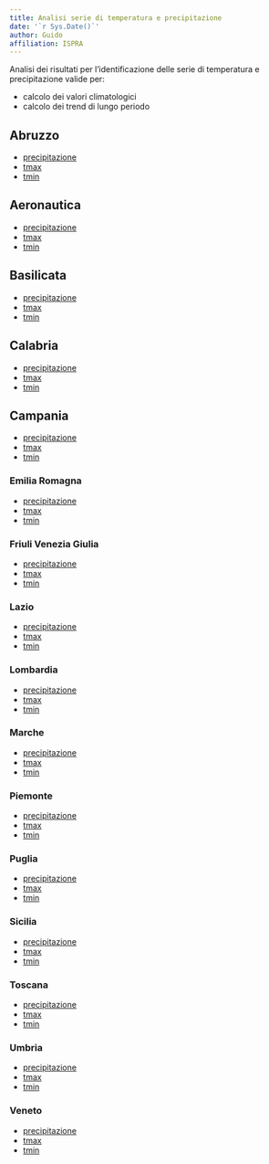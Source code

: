 ```yaml
---
title: Analisi serie di temperatura e precipitazione
date: '`r Sys.Date()`'
author: Guido
affiliation: ISPRA
---
```


Analisi dei risultati per l'identificazione delle serie di temperatura e precipitazione valide per:

- calcolo dei valori climatologici
- calcolo dei trend di lungo periodo

## Abruzzo

- [precipitazione](./abruzzo/prcp.abruzzo.descrizioneSerie.html)
- [tmax](./abruzzo/tmax.abruzzo.descrizioneSerie.html)
- [tmin](./abruzzo/tmin.abruzzo.descrizioneSerie.html)

## Aeronautica

- [precipitazione](./aeronautica/prcp.aeronautica.descrizioneSerie.html)
- [tmax](./aeronautica/tmax.aeronautica.descrizioneSerie.html)
- [tmin](./aeronautica/tmin.aeronautica.descrizioneSerie.html)

## Basilicata

- [precipitazione](./basilicata/prcp.basilicata.descrizioneSerie.html)
- [tmax](./basilicata/tmax.basilicata.descrizioneSerie.html)
- [tmin](./basilicata/tmin.basilicata.descrizioneSerie.html)

## Calabria

- [precipitazione](./calabria/prcp.calabria.descrizioneSerie.html)
- [tmax](./calabria/tmax.calabria.descrizioneSerie.html)
- [tmin](./calabria/tmin.calabria.descrizioneSerie.html)

## Campania

- [precipitazione](./campania/prcp.campania.descrizioneSerie.html)
- [tmax](./campania/tmax.campania.descrizioneSerie.html)
- [tmin](./campania/tmin.campania.descrizioneSerie.html)

### Emilia Romagna

- [precipitazione](./emiliaromagna/prcp.emiliaromagna.descrizioneSerie.html)
- [tmax](./emiliaromagna/tmax.emiliaromagna.descrizioneSerie.html)
- [tmin](./emiliaromagna/tmin.emiliaromagna.descrizioneSerie.html)

### Friuli Venezia Giulia

- [precipitazione](./friuliveneziagiulia/prcp.friuliveneziagiulia.descrizioneSerie.html)
- [tmax](./friuliveneziagiulia/tmax.friuliveneziagiulia.descrizioneSerie.html)
- [tmin](./friuliveneziagiulia/tmin.friuliveneziagiulia.descrizioneSerie.html)

### Lazio

- [precipitazione](./lazio/prcp.lazio.descrizioneSerie.html)
- [tmax](./lazio/tmax.lazio.descrizioneSerie.html)
- [tmin](./lazio/tmin.lazio.descrizioneSerie.html)

### Lombardia

- [precipitazione](./lombardia/prcp.lombardia.descrizioneSerie.html)
- [tmax](./lombardia/tmax.lombardia.descrizioneSerie.html)
- [tmin](./lombardia/tmin.lombardia.descrizioneSerie.html)

### Marche

- [precipitazione](./marche/prcp.marche.descrizioneSerie.html)
- [tmax](./marche/tmax.marche.descrizioneSerie.html)
- [tmin](./marche/tmin.marche.descrizioneSerie.html)


### Piemonte

- [precipitazione](./piemonte/prcp.piemonte.descrizioneSerie.html)
- [tmax](./piemonte/tmax.piemonte.descrizioneSerie.html)
- [tmin](./piemonte/tmin.piemonte.descrizioneSerie.html)

### Puglia

- [precipitazione](./puglia/prcp.puglia.descrizioneSerie.html)
- [tmax](./puglia/tmax.puglia.descrizioneSerie.html)
- [tmin](./puglia/tmin.puglia.descrizioneSerie.html)

### Sicilia

- [precipitazione](./sicilia/prcp.sicilia.descrizioneSerie.html)
- [tmax](./sicilia/tmax.sicilia.descrizioneSerie.html)
- [tmin](./sicilia/tmin.sicilia.descrizioneSerie.html)

### Toscana

- [precipitazione](./toscana/prcp.toscana.descrizioneSerie.html)
- [tmax](./toscana/tmax.toscana.descrizioneSerie.html)
- [tmin](./toscana/tmin.toscana.descrizioneSerie.html)

### Umbria

- [precipitazione](./umbria/prcp.umbria.descrizioneSerie.html)
- [tmax](./umbria/tmax.umbria.descrizioneSerie.html)
- [tmin](./umbria/tmin.umbria.descrizioneSerie.html)

### Veneto

- [precipitazione](./veneto/prcp.veneto.descrizioneSerie.html)
- [tmax](./veneto/tmax.veneto.descrizioneSerie.html)
- [tmin](./veneto/tmin.veneto.descrizioneSerie.html)

